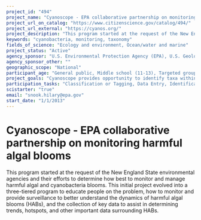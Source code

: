 ```yaml
---
project_id: "494"
project_name: "Cyanoscope - EPA collaborative partnership on monitoring harmful algal blooms"
project_url_on_catalog: "https://www.citizenscience.gov/catalog/494/"
project_url_external: "https://cyanos.org/"
project_description: "This program started at the request of the New England State environmental agencies and their efforts to determine how best to monitor and manage harmful algal and cyanobacteria blooms. This initial project evolved into a three-tiered program to educate people on the problem, how to monitor and provide surveillance to better understand the dynamics of harmful algal blooms (HABs), and the collection of key data to assist in determining trends, hotspots, and other important data surrounding HABs."
keywords: "cyanobacteria, monitoring, taxonomy"
fields_of_science: "Ecology and environment, Ocean/water and marine"
project_status: "Active"
agency_sponsor: "U.S. Environmental Protection Agency (EPA), U.S. Geological Survey (USGS)"
agency_sponsor_other: ""
geographic_scope: "National"
participant_age: "General public, Middle school (11-13), Targeted group, Youth/teen (up to 17)"
project_goals: "Cyanoscope provides opportunity to identify taxa within a waterbody of interest, learn about that taxa, submit images, and locational information to a centralized database, and view geographical distributions of various taxa."
participation_tasks: "Classification or Tagging, Data Entry, Identification, Observation, Photography, Sample Analysis, Specimen/Sample Collection"
scistarter: "true"
email: "snook.hilary@epa.gov"
start_date: "1/1/2013"
---
```


# Cyanoscope - EPA collaborative partnership on monitoring harmful algal blooms

This program started at the request of the New England State environmental agencies and their efforts to determine how best to monitor and manage harmful algal and cyanobacteria blooms. This initial project evolved into a three-tiered program to educate people on the problem, how to monitor and provide surveillance to better understand the dynamics of harmful algal blooms (HABs), and the collection of key data to assist in determining trends, hotspots, and other important data surrounding HABs.

